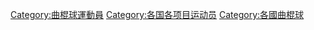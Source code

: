 {{Categories by country|nocat}}
{{Parent category}}

[[Category:曲棍球運動員|Category:曲棍球運動員]]
[[Category:各国各项目运动员|Category:各国各项目运动员]]
[[Category:各國曲棍球|Category:各國曲棍球]]